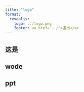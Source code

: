 ```yaml
---
title: "logo"
format:
  revealjs:
    logo: ../logo.png
    footer: <a href="../">退出</a>
---
```


## 这是


## wode

## ppt

